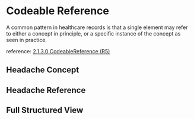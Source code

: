 

<Meta of={Stories}/>

# Codeable Reference

A common pattern in healthcare records is that a single element may refer to either a concept in principle, or a specific instance of the concept as seen in practice.

reference: [2.1.3.0 CodeableReference (R5)](http://hl7.org/fhir/references.html#codeablereference)

## Headache Concept
<Canvas of={Stories.Headache}/>

## Headache Reference
<Canvas of={Stories.HeadacheVerbose}/>

## Full Structured View
<Canvas of={Stories.Structure}/>
